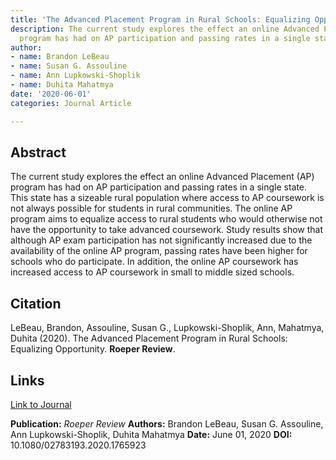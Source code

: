 ```yaml
---
title: 'The Advanced Placement Program in Rural Schools: Equalizing Opportunity'
description: The current study explores the effect an online Advanced Placement (AP)
  program has had on AP participation and passing rates in a single state.
author:
- name: Brandon LeBeau
- name: Susan G. Assouline
- name: Ann Lupkowski-Shoplik
- name: Duhita Mahatmya
date: '2020-06-01'
categories: Journal Article

---
```


## Abstract

The current study explores the effect an online Advanced Placement (AP) program has had on AP participation and passing rates in a single state. This state has a sizeable rural population where access to AP coursework is not always possible for students in rural communities. The online AP program aims to equalize access to rural students who would otherwise not have the opportunity to take advanced coursework. Study results show that although AP exam participation has not significantly increased due to the availability of the online AP program, passing rates have been higher for schools who do participate. In addition, the online AP coursework has increased access to AP coursework in small to middle sized schools.

## Citation

LeBeau, Brandon, Assouline, Susan G., Lupkowski-Shoplik, Ann, Mahatmya, Duhita (2020). The Advanced Placement Program in Rural Schools: Equalizing Opportunity. **Roeper Review**.

## Links

[Link to Journal](https://doi.org/10.1080/02783193.2020.1765923){.pub-link}

::: {.pub-info}
**Publication:** *Roeper Review*  **Authors:** Brandon LeBeau, Susan G. Assouline, Ann Lupkowski-Shoplik, Duhita Mahatmya  **Date:** June 01, 2020  **DOI:** 10.1080/02783193.2020.1765923
:::


